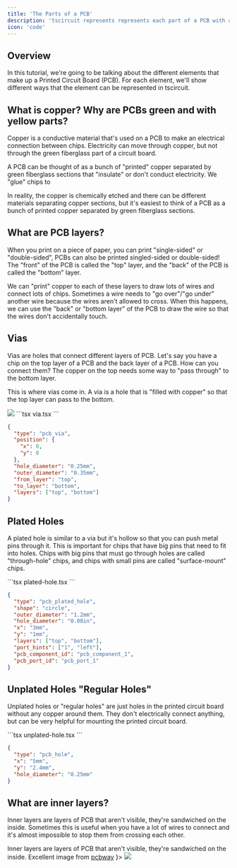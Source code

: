 ```yaml
---
title: 'The Parts of a PCB'
description: 'tscircuit represents represents each part of a PCB with a unique Circuit JSON element'
icon: 'code'
---
```


## Overview

In this tutorial, we're going to be talking about the different elements that
make up a Printed Circuit Board (PCB). For each element, we'll show different
ways that the element can be represented in tscircuit.

## What is copper? Why are PCBs green and with yellow parts?

Copper is a conductive material that's used on a PCB to make an electrical
connection between chips. Electricity can move through copper, but not through
the green fiberglass part of a circuit board.

A PCB can be thought of as a bunch of "printed" copper separated by green fiberglass
sections that "insulate" or don't conduct electricity. We "glue" chips to

In reality, the copper is chemically etched and there can be different materials
separating copper sections, but it's easiest to think of a PCB as a bunch of
printed copper separated by green fiberglass sections.

## What are PCB layers?

When you print on a piece of paper, you can print "single-sided" or "double-sided",
PCBs can also be printed singled-sided or double-sided! The "front" of the PCB
is called the "top" layer, and the "back" of the PCB is called the "bottom" layer.

We can "print" copper to each of these layers to draw lots of wires and connect
lots of chips. Sometimes a wire needs to "go over"/"go under" another wire
because the wires aren't allowed to cross. When this happens, we can use the
"back" or "bottom layer" of the PCB to draw the wire so that the wires don't
accidentally touch.

## Vias

Vias are holes that connect different layers of PCB. Let's say you have a chip
on the top layer of a PCB and the back layer of a PCB. How can you connect them?
The copper on the top needs some way to "pass through" to the bottom layer.

This is where vias come in. A via is a hole that is "filled with copper" so that
the top layer can pass to the bottom.

<Frame caption="Vias connect different layers of a PCB">
<img src="/images/via.png" />
</Frame>


<CodeGroup>
```tsx via.tsx
<via x={0} y={0} toLayer="bottom" fromLayer="top" outerDiameter="0.35mm" />
```

```json via.circuit.json
{
  "type": "pcb_via",
  "position": {
    "x": 0,
    "y": 0
  },
  "hole_diameter": "0.25mm",
  "outer_diameter": "0.35mm",
  "from_layer": "top",
  "to_layer": "bottom",
  "layers": ["top", "bottom"]
}
```
</CodeGroup>

## Plated Holes

A plated hole is similar to a via but it's hollow so that you can push metal pins
through it. This is important for chips that have big pins that need to fit into
holes. Chips with big pins that must go through holes are called "through-hole"
chips, and chips with small
pins are called "surface-mount" chips.

<CodeGroup>
```tsx plated-hole.tsx
<platedhole 
  shape="circle"
  x="5mm"
  y="2.4mm"
  holeDiameter="0.25mm"
  outerDiameter="0.35mm"
/>
```

```json plated-hole.circuit.json
{
  "type": "pcb_plated_hole",
  "shape": "circle",
  "outer_diameter": "1.2mm",
  "hole_diameter": "0.08in",
  "x": "3mm",
  "y": "1mm",
  "layers": ["top", "bottom"],
  "port_hints": ["1", "left"],
  "pcb_component_id": "pcb_component_1",
  "pcb_port_id": "pcb_port_1"
}
```
</CodeGroup>

## Unplated Holes "Regular Holes"

Unplated holes or "regular holes" are just holes in the printed circuit board
without any copper around them. They don't electrically connect anything, but
can be very helpful for mounting the printed circuit board.

<CodeGroup>
```tsx unplated-hole.tsx
<hole
  x="5mm"
  y="2.4mm"
  holeDiameter="0.25mm"
/>
```

```json unplated-hole.circuit.json
{
  "type": "pcb_hole",
  "x": "5mm",
  "y": "2.4mm",
  "hole_diameter": "0.25mm"
}
```
</CodeGroup>

## What are inner layers?

Inner layers are layers of PCB that aren't visible, they're sandwiched on the
inside. Sometimes this is useful when you have a lot of wires to connect and
it's almost impossible to stop them from crossing each other.

<Frame caption={
  <div>
  Inner layers are layers of PCB that aren't visible, they're sandwiched on the inside. Excellent image from <a href="https://www.pcbway.com/blog/Engineering_Technical/3_STEPS_How_to_determine_calculate_number_of_PCB_layers.html">pcbway</a>
  </div>
}>
<img src="/images/pcb-layers.png" />
</Frame>